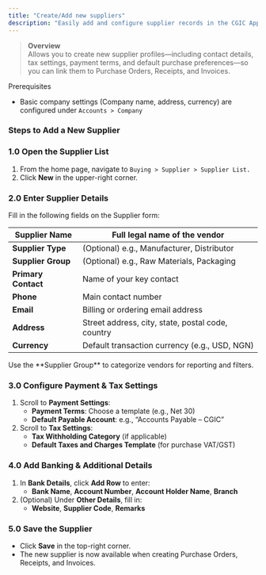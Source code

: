 ```yaml
---
title: "Create/Add new suppliers"
description: "Easily add and configure supplier records in the CGIC App so you can start ordering, tracking purchase transactions, and managing payables."
---
```


> **Overview**\
> Allows you to create new supplier profiles—including contact details, tax settings, payment terms, and default purchase preferences—so you can link them to Purchase Orders, Receipts, and Invoices.

<Info>
  Prerequisites

  - Basic company settings (Company name, address, currency) are configured under `Accounts > Company`
</Info>

### Steps to Add a New Supplier

### 1.0 Open the Supplier List

1. From the home page, navigate to `Buying > Supplier > Supplier List.`
2. Click **New** in the upper-right corner.

### 2.0 Enter Supplier Details

Fill in the following fields on the Supplier form:

| **Supplier Name**   | Full legal name of the vendor                     |
| ------------------- | ------------------------------------------------- |
| **Supplier Type**   | (Optional) e.g., Manufacturer, Distributor        |
| **Supplier Group**  | (Optional) e.g., Raw Materials, Packaging         |
| **Primary Contact** | Name of your key contact                          |
| **Phone**           | Main contact number                               |
| **Email**           | Billing or ordering email address                 |
| **Address**         | Street address, city, state, postal code, country |
| **Currency**        | Default transaction currency (e.g., USD, NGN)     |

<Note>
  Use the **Supplier Group** to categorize vendors for reporting and filters.
</Note>

### 3.0 Configure Payment & Tax Settings

1. Scroll to **Payment Settings**:
   - **Payment Terms**: Choose a template (e.g., Net 30)
   - **Default Payable Account**: e.g., “Accounts Payable – CGIC”
2. Scroll to **Tax Settings**:
   - **Tax Withholding Category** (if applicable)
   - **Default Taxes and Charges Template** (for purchase VAT/GST)

### 4.0 Add Banking & Additional Details

1. In **Bank Details**, click **Add Row** to enter:
   - **Bank Name**, **Account Number**, **Account Holder Name**, **Branch**
2. (Optional) Under **Other Details**, fill in:
   - **Website**, **Supplier Code**, **Remarks**

### 5.0 Save the Supplier

- Click **Save** in the top-right corner.
- The new supplier is now available when creating Purchase Orders, Receipts, and Invoices.